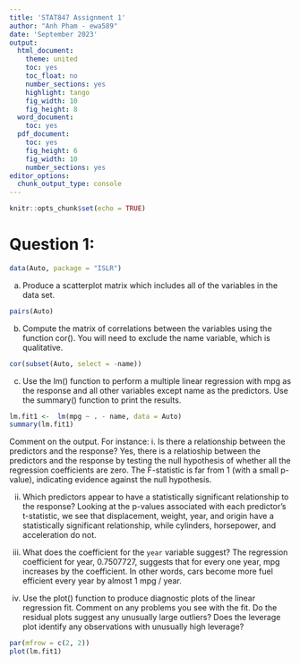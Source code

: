 ```yaml
---
title: 'STAT847 Assignment 1'
author: "Anh Pham - ewa589"
date: 'September 2023'
output:
  html_document:
    theme: united
    toc: yes
    toc_float: no
    number_sections: yes
    highlight: tango
    fig_width: 10
    fig_height: 8
  word_document:
    toc: yes
  pdf_document:
    toc: yes
    fig_height: 6
    fig_width: 10
    number_sections: yes
editor_options:
  chunk_output_type: console
---
```


```r
knitr::opts_chunk$set(echo = TRUE)
```

# Question 1:

```r
data(Auto, package = "ISLR")
```
a. Produce a scatterplot matrix which includes all of the variables in the data set.
```r
pairs(Auto)
```
b. Compute the matrix of correlations between the variables using the function cor(). You will need to exclude the name variable, which is qualitative.
```r
cor(subset(Auto, select = -name))
```
c. Use the lm() function to perform a multiple linear regression with mpg as the response and all other variables except name as the predictors. Use the summary() function to print the results.
```r
lm.fit1 <-  lm(mpg ~ . - name, data = Auto)
summary(lm.fit1)
```
Comment on the output. For instance:
i. Is there a relationship between the predictors and the response?
Yes, there is a relatioship between the predictors and the response by testing the null hypothesis of whether all the regression coefficients are zero. The F-statistic is far from 1 (with a small p-value), indicating evidence against the null hypothesis.

ii. Which predictors appear to have a statistically significant relationship to the response?
Looking at the p-values associated with each predictor’s t-statistic, we see that displacement, weight, year, and origin have a statistically significant relationship, while cylinders, horsepower, and acceleration do not.

iii. What does the coefficient for the `year` variable suggest?
The regression coefficient for year, 0.7507727, suggests that for every one year, mpg increases by the coefficient. In other words, cars become more fuel efficient every year by almost 1 mpg / year.

d. Use the plot() function to produce diagnostic plots of the linear regression fit. Comment on any problems you see with the fit. Do the residual plots suggest any unusually large outliers? Does the leverage plot identify any observations with unusually high leverage?
```r
par(mfrow = c(2, 2))
plot(lm.fit1)
```


